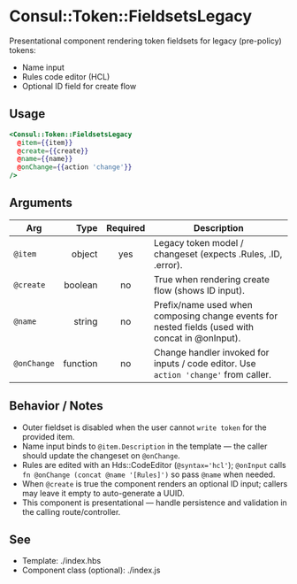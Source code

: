 # Consul::Token::FieldsetsLegacy

Presentational component rendering token fieldsets for legacy (pre-policy) tokens:
- Name input
- Rules code editor (HCL)
- Optional ID field for create flow

## Usage

```hbs
<Consul::Token::FieldsetsLegacy
  @item={{item}}
  @create={{create}}
  @name={{name}}
  @onChange={{action 'change'}}
/>
```

## Arguments

| Arg | Type | Required | Description |
|---|---:|:---:|---|
| `@item` | object | yes | Legacy token model / changeset (expects .Rules, .ID, .error). |
| `@create` | boolean | no | True when rendering create flow (shows ID input). |
| `@name` | string | no | Prefix/name used when composing change events for nested fields (used with concat in @onInput). |
| `@onChange` | function | no | Change handler invoked for inputs / code editor. Use `action 'change'` from caller. |

## Behavior / Notes

- Outer fieldset is disabled when the user cannot `write token` for the provided item.
- Name input binds to `@item.Description` in the template — the caller should update the changeset on `@onChange`.
- Rules are edited with an Hds::CodeEditor (`@syntax='hcl'`); `@onInput` calls `fn @onChange (concat @name '[Rules]')` so pass `@name` when needed.
- When `@create` is true the component renders an optional ID input; callers may leave it empty to auto-generate a UUID.
- This component is presentational — handle persistence and validation in the calling route/controller.

## See

- Template: ./index.hbs  
- Component class (optional): ./index.js